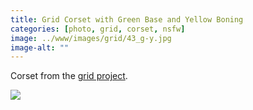 ```yaml
---
title: Grid Corset with Green Base and Yellow Boning
categories: [photo, grid, corset, nsfw]
image: ../www/images/grid/43_g-y.jpg
image-alt: ""
---
```


Corset from the [grid project](/posts/2025-01-27_grid-project.html).

![](../www/images/grid/43_g-y.jpg)

